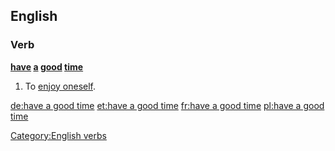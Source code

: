 ==English==

===Verb===
'''[[have]] [[a]] [[good]] [[time]]'''

# {{idiomatic}} To [[enjoy oneself]].

[[Category:English verbs]]

[[de:have a good time]]
[[et:have a good time]]
[[fr:have a good time]]
[[pl:have a good time]]